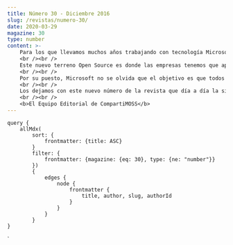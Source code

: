 ```yaml
---
title: Número 30 - Diciembre 2016
slug: /revistas/numero-30/
date: 2020-03-29
magazine: 30
type: number
content: >-
    ​​​​​​​​​​​​​​​Para los que llevamos muchos años trabajando con tecnología Microsoft, estamos en un nuevo momento de cambio hacia una nueva estrategia más “Open” y lo podemos ver en las últimas noticias de Microsoft o en las que hemos recibido desde que Satya Nadella ha tomado las riendas del gigante de Redmond.  
    <br /><br />
    Este nuevo terreno Open Source es donde las empresas tenemos que aprender a jugar y aprovechar todo el potencial que nos puede ofrecer. Pensemos en Visual Studio for Mac, .NET Core y, como no podía ser menos, el nuevo SharePoint Framework que se apoya en este tipo de tecnología para revolucionar el actual modelo de desarrollo para SharePoint.  
    <br /><br />
    Por su puesto, Microsoft no se olvida que el objetivo es que todos hagamos negocios haciendo un mundo mejor y por eso no se ha olvidado de nuestro SharePoint 2016 recibiendo su primer Feature Pack con funcionalidades nuevas que, como ya sabemos, nos vienen de SharePoint Online. Tampoco se olvida de mejorar la productividad de los usuarios de Office 365 creando aplicaciones como Teams o añadiendo nuevas capacidades a Azure para desplegar Bots como servicio.  
    <br /><br />
    Los dejamos con este nuevo número de la revista que día a día la siguen alimentando magníficos autores que nos cuentan estas y otras novedades del mundo de la tecnología Microsoft.  
    <br /><br />
    <b>El Equipo Editorial de CompartiMOSS​​​​​​​​</b>
---
```



<NumberHeader frontmatter={props.pageContext.frontmatter} />

<ViewArticles articles={props.data.allMdx} title="Índice" />

<ViewPartners />

    query {
        allMdx(    
            sort: {
                frontmatter: {title: ASC}
            }
            filter: {
                frontmatter: {magazine: {eq: 30}, type: {ne: "number"}}
            }) 
            {
                edges {
                    node {
                        frontmatter {
                            title, author, slug, authorId
                        }      
                    }
                }
            }
    }
`
